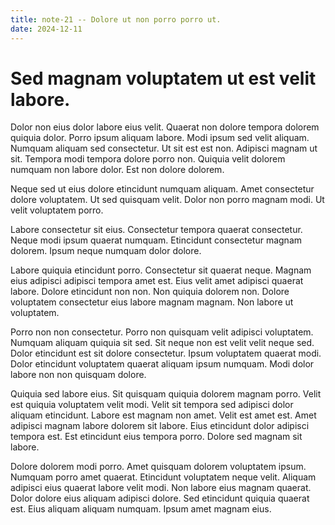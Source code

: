```yaml
---
title: note-21 -- Dolore ut non porro porro ut.
date: 2024-12-11
---
```


# Sed magnam voluptatem ut est velit labore.

Dolor non eius dolor labore eius velit. Quaerat non dolore tempora dolorem quiquia dolor. Porro ipsum aliquam labore. Modi ipsum sed velit aliquam. Numquam aliquam sed consectetur. Ut sit est est non. Adipisci magnam ut sit. Tempora modi tempora dolore porro non. Quiquia velit dolorem numquam non labore dolor. Est non dolore dolorem.

Neque sed ut eius dolore etincidunt numquam aliquam. Amet consectetur dolore voluptatem. Ut sed quisquam velit. Dolor non porro magnam modi. Ut velit voluptatem porro.

Labore consectetur sit eius. Consectetur tempora quaerat consectetur. Neque modi ipsum quaerat numquam. Etincidunt consectetur magnam dolorem. Ipsum neque numquam dolor dolore.

Labore quiquia etincidunt porro. Consectetur sit quaerat neque. Magnam eius adipisci adipisci tempora amet est. Eius velit amet adipisci quaerat labore. Dolore etincidunt non non. Non quiquia dolorem non. Dolore voluptatem consectetur eius labore magnam magnam. Non labore ut voluptatem.

Porro non non consectetur. Porro non quisquam velit adipisci voluptatem. Numquam aliquam quiquia sit sed. Sit neque non est velit velit neque sed. Dolor etincidunt est sit dolore consectetur. Ipsum voluptatem quaerat modi. Dolor etincidunt voluptatem quaerat aliquam ipsum numquam. Modi dolor labore non non quisquam dolore.

Quiquia sed labore eius. Sit quisquam quiquia dolorem magnam porro. Velit est quiquia voluptatem velit modi. Velit sit tempora sed adipisci dolor aliquam etincidunt. Labore est magnam non amet. Velit est amet est. Amet adipisci magnam labore dolorem sit labore. Eius etincidunt dolor adipisci tempora est. Est etincidunt eius tempora porro. Dolore sed magnam sit labore.

Dolore dolorem modi porro. Amet quisquam dolorem voluptatem ipsum. Numquam porro amet quaerat. Etincidunt voluptatem neque velit. Aliquam adipisci eius quaerat labore velit modi. Non labore eius magnam quaerat. Dolor dolore eius aliquam adipisci dolore. Sed etincidunt quiquia quaerat est. Eius aliquam aliquam numquam. Ipsum amet magnam eius.

